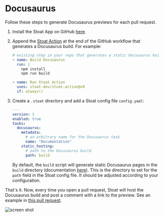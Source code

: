 
# Docusaurus

Follow these steps to generate Docusaurus previews for each pull request.

1. Install the Stoat App on GitHub [here](https://github.com/apps/stoat-app).

2. Append the [Stoat Action](https://github.com/stoat-dev/stoat-action) at the end of the GitHub workflow that generates a Docusaurus build. For example:

    ```yaml title=".github/workflows/docs.yaml"
    # existing step in your repo that generates a static Docusaurus build
    - name: Build Docusaurus
      run: |
        npm install
        npm run build

    - name: Run Stoat Action
      uses: stoat-dev/stoat-action@v0
      if: always()
    ```

3. Create a `.stoat` directory and add a Stoat config file `config.yaml`:

    ```yaml title=".stoat/config.yaml"
    ---
    version: 1
    enabled: true
    tasks:
      docusaurus:
        metadata:
          # an arbitrary name for the Docusaurus task
          name: "Documentation"
        static_hosting:
          # path to the Docusaurus build
          path: build
    ```

   By default, the `build` script will generate static Docusaurus pages in the `build` directory (documentation [here](https://docusaurus.io/docs/deployment)). This is the directory to set for the `path` field in the Stoat config file. It should be adjusted according to your configuration.

That's it. Now, every time you open a pull request, Stoat will host the Docusaurus build and post a comment with a link to the preview. See an example in [this pull request](https://github.com/stoat-dev/stoat-action/pull/12).

![screen shot](https://user-images.githubusercontent.com/1933157/204400790-95dcc777-f0eb-4225-af52-3c7424b5dc81.png)

<TipUseCli />

